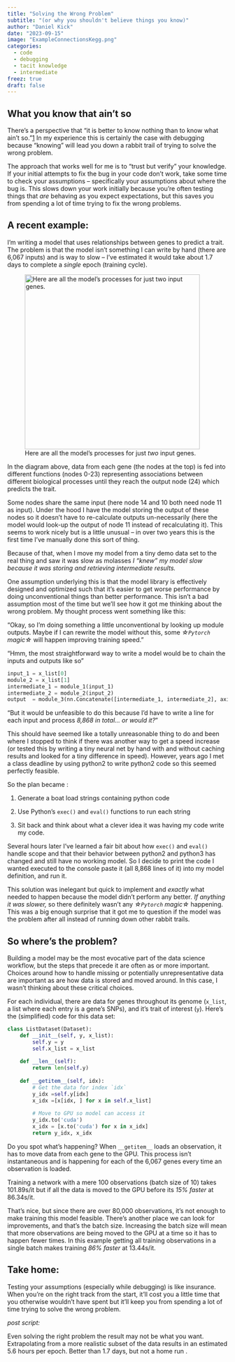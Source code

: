```yaml
---
title: "Solving the Wrong Problem"
subtitle: "(or why you shouldn't believe things you know)"
author: "Daniel Kick"
date: "2023-09-15"
image: "ExampleConnectionsKegg.png"
categories: 
  - code
  - debugging
  - tacit knowledge
  - intermediate
freez: true
draft: false
---
```


## What you know that ain't so

There's a perspective that "it is better to know nothing than to know what ain't so."[1](https://quoteinvestigator.com/2015/05/30/better-know/) In my experience this is certainly the case with debugging because "knowing" will lead you down a rabbit trail of trying to solve the wrong problem.

The approach that works well for me is to "trust but verify" your knowledge. If your initial attempts to fix the bug in your code don't work, take some time to check your assumptions -- specifically your assumptions about where the bug is. This slows down your work initially because you're often testing things that *are* behaving as you expect expectations, but this saves you from spending a lot of time trying to fix the wrong problems.

## A recent example:

I'm writing a model that uses relationships between genes to predict a trait. The problem is that the model isn't something I can write by hand (there are 6,067 inputs) and is way to slow -- I've estimated it would take about 1.7 days to complete a *single* epoch (training cycle).

![Here are all the model's processes for just *two* input genes.](ExampleConnectionsKegg.png){width="400"}

In the diagram above, data from each gene (the nodes at the top) is fed into different functions (nodes 0-23) representing associations between different biological processes until they reach the output node (24) which predicts the trait.

Some nodes share the same input (here node 14 and 10 both need node 11 as input). Under the hood I have the model storing the output of these nodes so it doesn't have to re-calculate outputs un-necessarily (here the model would look-up the output of node 11 instead of recalculating it). This seems to work nicely but is a little unusual -- in over two years this is the first time I've manually done this sort of thing.

Because of that, when I move my model from a tiny demo data set to the real thing and saw it was slow as molasses *I "knew" my model slow because it was storing and retrieving intermediate results.*

One assumption underlying this is that the model library is effectively designed and optimized such that it's easier to get worse performance by doing unconventional things than better performance. This isn't a bad assumption most of the time but we'll see how it got me thinking about the wrong problem. My thought process went something like this:

"Okay, so I'm doing something a little unconventional by looking up module outputs. Maybe if I can rewrite the model without this, some *☆`Pytorch` magic☆* will happen improving training speed."

"Hmm, the most straightforward way to write a model would be to chain the inputs and outputs like so"

``` python
input_1 = x_list[0]
module_2 = x_list[1]
intermediate_1 = module_1(input_1)
intermediate_2 = module_2(input_2)
output  = module_3(nn.Concatenate([intermediate_1, intermediate_2], axis = 1))
```

"But it would be unfeasible to do this because I'd have to write a line for each input and process *8,868 in total... or would it?*"

This should have seemed like a totally unreasonable thing to do and been where I stopped to think if there was another way to get a speed increase (or tested this by writing a tiny neural net by hand with and without caching results and looked for a tiny difference in speed). However, years ago I met a class deadline by using python2 to write python2 code so this seemed perfectly feasible.

So the plan became :

1.  Generate a boat load strings containing python code

2.  Use Python's `exec()` and `eval()` functions to run each string

3.  Sit back and think about what a clever idea it was having my code write my code.

Several hours later I've learned a fair bit about how `exec()` and `eval()` handle scope and that their behavior between python2 and python3 has changed and still have no working model. So I decide to print the code I wanted executed to the console paste it (all 8,868 lines of it) into my model definition, and run it.

This solution was inelegant but quick to implement and *exactly* what needed to happen because the model didn't perform any better*. If anything it was slower,* so there definitely wasn't any *☆`Pytorch` magic☆* happening. This was a big enough surprise that it got me to question if the model was the problem after all instead of running down other rabbit trails.

## So where's the problem?

Building a model may be the most evocative part of the data science workflow, but the steps that precede it are often as or more important. Choices around how to handle missing or potentially unrepresentative data are important as are how data is stored and moved around. In this case, I wasn't thinking about these critical choices.

For each individual, there are data for genes throughout its genome (`x_list`, a list where each entry is a gene's SNPs), and it's trait of interest (`y`). Here's the (simplified) code for this data set:

``` python
class ListDataset(Dataset):
    def __init__(self, y, x_list):
        self.y = y 
        self.x_list = x_list
        
    def __len__(self):
        return len(self.y)
    
    def __getitem__(self, idx):
        # Get the data for index `idx`
        y_idx =self.y[idx]
        x_idx =[x[idx, ] for x in self.x_list]
        
        # Move to GPU so model can access it
        y_idx.to('cuda')
        x_idx = [x.to('cuda') for x in x_idx]
        return y_idx, x_idx
```

Do you spot what's happening? When `__getitem__` loads an observation, it has to move data from each gene to the GPU. This process isn't instantaneous and is happening for each of the 6,067 genes every time an observation is loaded.

Training a network with a mere 100 observations (batch size of 10) takes 101.89s/it but if all the data is moved to the GPU before its *15% faster* at 86.34s/it.

That's nice, but since there are over 80,000 observations, it's not enough to make training this model feasible. There's another place we can look for improvements, and that's the batch size. Increasing the batch size will mean that more observations are being moved to the GPU at a time so it has to happen fewer times. In this example getting all training observations in a single batch makes training *86% faster* at 13.44s/it.

## Take home:

Testing your assumptions (especially while debugging) is like insurance. When you're on the right track from the start, it'll cost you a little time that you otherwise wouldn't have spent but it'll keep you from spending a lot of time trying to solve the wrong problem.

*post script:*

Even solving the right problem the result may not be what you want. Extrapolating from a more realistic subset of the data results in an estimated 5.6 hours per epoch. Better than 1.7 days, but not a home run .
